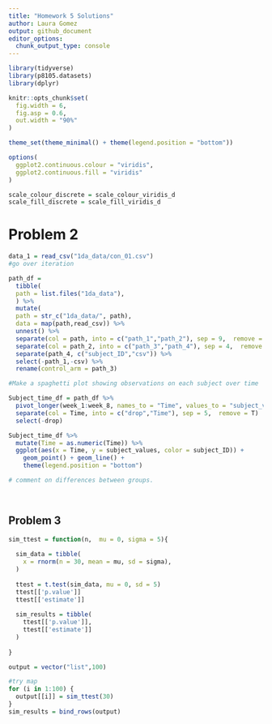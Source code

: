 ```yaml
---
title: "Homework 5 Solutions"
author: Laura Gomez
output: github_document
editor_options: 
  chunk_output_type: console
---
```


```r
library(tidyverse)
library(p8105.datasets)
library(dplyr)

knitr::opts_chunk$set(
  fig.width = 6,
  fig.asp = 0.6,
  out.width = "90%"
)

theme_set(theme_minimal() + theme(legend.position = "bottom"))

options(
  ggplot2.continuous.colour = "viridis",
  ggplot2.continuous.fill = "viridis"
)

scale_colour_discrete = scale_colour_viridis_d
scale_fill_discrete = scale_fill_viridis_d
```

# Problem 2
```r
data_1 = read_csv("1da_data/con_01.csv")
#go over iteration
```

```r
path_df = 
  tibble(
  path = list.files("1da_data"),
  ) %>%
  mutate(
  path = str_c("1da_data/", path),
  data = map(path,read_csv)) %>%
  unnest() %>%
  separate(col = path, into = c("path_1","path_2"), sep = 9,  remove = T) %>%
  separate(col = path_2, into = c("path_3","path_4"), sep = 4,  remove = T) %>%
  separate(path_4, c("subject_ID","csv")) %>%
  select(-path_1,-csv) %>%
  rename(control_arm = path_3)

#Make a spaghetti plot showing observations on each subject over time

Subject_time_df = path_df %>%
  pivot_longer(week_1:week_8, names_to = "Time", values_to = "subject_values") %>%
  separate(col = Time, into = c("drop","Time"), sep = 5,  remove = T)  %>%
  select(-drop)

Subject_time_df %>%
  mutate(Time = as.numeric(Time)) %>%
  ggplot(aes(x = Time, y = subject_values, color = subject_ID)) + 
    geom_point() + geom_line() + 
    theme(legend.position = "bottom")

# comment on differences between groups.
  
  

```


## Problem 3
```r
sim_ttest = function(n,  mu = 0, sigma = 5){
  
  sim_data = tibble(
    x = rnorm(n = 30, mean = mu, sd = sigma),
  )
  
  ttest = t.test(sim_data, mu = 0, sd = 5)
  ttest[['p.value']]
  ttest[['estimate']]
  
  sim_results = tibble(
    ttest[['p.value']],
    ttest[['estimate']]
  )
  
}

output = vector("list",100)

#try map
for (i in 1:100) {
  output[[i]] = sim_ttest(30)
}
sim_results = bind_rows(output)

```

